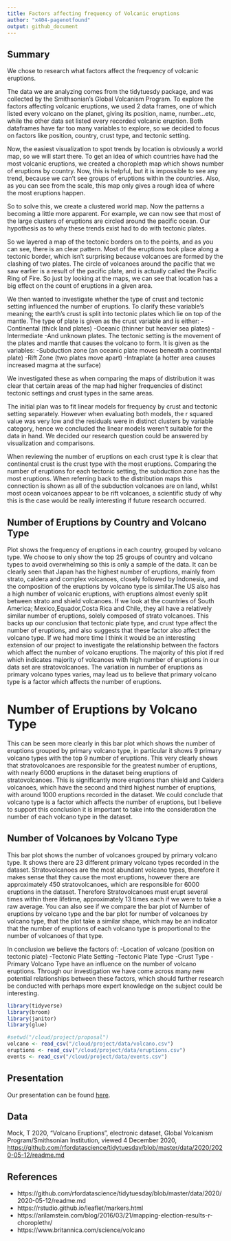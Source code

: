 ```yaml
---
title: Factors affecting frequency of Volcanic eruptions
author: "x404-pagenotfound"
output: github_document
---
```


## Summary

We chose to research what factors affect the frequency of volcanic eruptions.

The data we are analyzing comes from the tidytuesdy package, and was collected by the Smithsonian's Global Volcanism Program. To explore the factors affecting volcanic eruptions, we used 2 data frames, one of which listed every volcano on the planet, giving its position, name, number...etc, while the other data set listed every recorded volcanic eruption. Both dataframes have far too many variables to explore, so we decided to focus on factors like position, country, crust type, and tectonic setting.

Now, the easiest visualization to spot trends by location is obviously a world map, so we will start there. To get an idea of which countries have had the most volcanic eruptions, we created a choropleth map which shows number of eruptions by country. Now, this is helpful, but it is impossible to see any trend, because we can't see groups of eruptions within the countries. Also, as you can see from the scale, this map only gives a rough idea of where the most eruptions happen.

So to solve this, we create a clustered world map. Now the patterns a becoming a little more apparent. For example, we can now see that most of the large clusters of eruptions are circled around the pacific ocean. Our hypothesis as to why these trends exist had to do with tectonic plates.

So we layered a map of the tectonic borders on to the points, and as you can see, there is an clear pattern. Most of the eruptions took place along a tectonic border, which isn't surprising because volcanoes are formed by the clashing of two plates. The circle of volcanoes around the pacific that we saw earlier is a result of the pacific plate, and is actually called the Pacific Ring of Fire. So just by looking at the maps, we can see that location has a big effect on the count of eruptions in a given area.

We then wanted to investigate whether the type of crust and tectonic setting influenced the number of eruptions. To clarify these variable's meaning; the earth’s crust is split into tectonic plates which lie on top of the mantle. 
The type of plate is given as the crust variable and is either: 
-Continental (thick land plates)
-Oceanic (thinner but heavier sea plates)
-Intermediate
-And unknown plates. 
The tectonic setting is the movement of the plates and mantle that causes the volcano to form. It is given as the variables:
-Subduction zone (an oceanic plate moves beneath a continental plate)
-Rift Zone (two plates move apart)
-Intraplate (a hotter area causes increased magma at the surface)

We investigated these as when comparing the maps of distribution it was clear that certain areas of the map had higher frequencies of distinct tectonic settings and crust types in the same areas.

The initial plan was to fit linear models for frequency by crust and tectonic setting separately. However when evaluating both models, the r squared value was very low and the residuals were in distinct clusters by variable category, hence we concluded the linear models weren’t suitable for the data in hand. We decided our research question could be answered by visualization and comparisons.

When reviewing the number of eruptions on each crust type it is clear that continental crust is the crust type with the most eruptions. Comparing the number of eruptions for each tectonic setting, the subduction zone has the most eruptions. When referring back to the distribution maps this connection is shown as all of the subduction volcanoes are on land, whilst most ocean volcanoes appear to be rift volcanoes, a scientific study of why this is the case would be really interesting if future research occurred.

## Number of Eruptions by Country and Volcano Type
Plot shows the frequency of eruptions in each country, grouped by volcano type. We choose to only show the top 25 groups of country and volcano types to avoid overwhelming so this is only a sample of the data. It can be clearly seen that Japan has the highest number of eruptions, mainly from strato, caldera and complex volcanoes, closely followed by Indonesia, and the composition of the eruptions by volcano type is similar.The US also has a high number of volcanic eruptions, with eruptions almost evenly split between strato and shield volcanoes. If we look at the countries of South America; Mexico,Equador,Costa Rica and Chile, they all have a relatively similar number of eruptions, solely composed of strato volcanoes. This backs up our conclusion that tectonic plate type, and crust type affect the number of eruptions, and also suggests that these factor also affect the volcano type. If we had more time I think it would be an interesting extension of our project to investigate the relationship between the factors which affect the number of volcano eruptions. The majority of this plot if red which indicates majority of volcanoes with high number of eruptions in our data set are stratovolcanoes. The variation in number of eruptions as primary volcano types varies, may lead us to believe that primary volcano type is a factor which affects the number of eruptions. 

# Number of Eruptions by Volcano Type
This can be seen more clearly in this bar plot which shows the number of eruptions grouped by primary volcano type, in particular it shows 9 primary volcano types with the top 9 number of eruptions. This very clearly shows that stratovolcanoes are responsible for the greatest number of eruptions, with nearly 6000 eruptions in the dataset being eruptions of stratovolcanoes. This is significantly more eruptions than shield and Caldera volcanoes, which have the second and third highest number of eruptions, with around 1000 eruptions recorded in the dataset. 
We could conclude that volcano type is a factor which affects the number of eruptions, but I believe to support this conclusion it is important to take into the consideration the number of each volcano type in the dataset.

## Number of Volcanoes by Volcano Type
This bar plot shows the number of volcanoes grouped by primary volcano type. It shows there are 23 different primary volcano types recorded in the dataset. Stratovolcanoes are the most abundant volcano types, therefore it makes sense that they cause the most eruptions, however there are approximately 450 stratovolcanoes, which are responsible for 6000 eruptions in the dataset. Therefore Stratovolcanoes must erupt several times within there lifetime, approximately 13 times each if we were to take a raw average.
You can also see if we compare the bar plot of Number of eruptions by volcano type and the bar plot for number of volcanoes by volcano type, that the plot take a similar shape, which may be an indicator that the number of eruptions of each volcano type is proportional to the number of volcanoes of that type.

In conclusion we believe the factors of:
-Location of volcano (position on tectonic plate)
-Tectonic Plate Setting
-Tectonic Plate Type
-Crust Type
-Primary Volcano Type
have an influence on the number of volcano eruptions. Through our investigation we have come across many new potential relationships between these factors, which should further research be conducted with perhaps more expert knowledge on the subject could be interesting. 


```r
library(tidyverse)
library(broom)
library(janitor)
library(glue)
```

```r
#setwd("/cloud/project/proposal")
volcano <- read_csv("/cloud/project/data/volcano.csv")
eruptions <- read_csv("/cloud/project/data/eruptions.csv")
events <- read_csv("/cloud/project/data/events.csv")
```

## Presentation

Our presentation can be found [here](presentation/presentation.html).

## Data

Mock, T 2020, "Volcano Eruptions", electronic dataset, Global Volcanism Program/Smithsonian Institution, viewed 4 December 2020, <https://github.com/rfordatascience/tidytuesday/blob/master/data/2020/2020-05-12/readme.md>


## References

- https://github.com/rfordatascience/tidytuesday/blob/master/data/2020/2020-05-12/readme.md
- https://rstudio.github.io/leaflet/markers.html
- https://arilamstein.com/blog/2016/03/21/mapping-election-results-r-choroplethr/
- https://www.britannica.com/science/volcano

